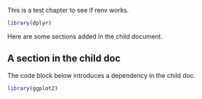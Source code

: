 This is a test chapter to see if renv works.

```r
library(dplyr)
```

Here are some sections added in the child document.

## A section in the child doc

The code block below introduces a dependency in the child doc.

```r
library(ggplot2)
```
